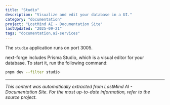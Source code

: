 ```yaml
---
title: "Studio"
description: "Visualize and edit your database in a UI."
category: "documentation"
project: "LostMind AI - Documentation Site"
lastUpdated: "2025-09-21"
tags: "documentation,ai-services"
---
```


<Tip>The `studio` application runs on port 3005.</Tip>

next-forge includes Prisma Studio, which is a visual editor for your database. To start it, run the following command:

```sh title="Terminal"
pnpm dev --filter studio
```

---
*This content was automatically extracted from LostMind AI - Documentation Site. For the most up-to-date information, refer to the source project.*
